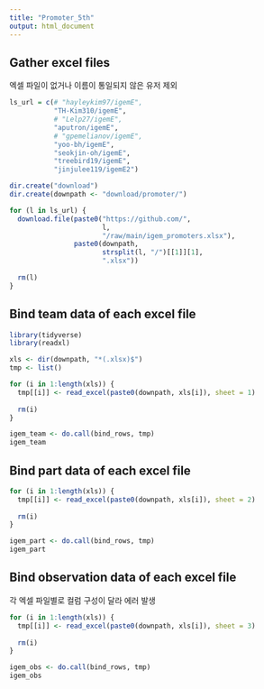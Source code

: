 ```yaml
---
title: "Promoter_5th"
output: html_document
---
```


## Gather excel files

엑셀 파일이 없거나 이름이 통일되지 않은 유저 제외

```r
ls_url = c(# "hayleykim97/igemE",
           "TH-Kim310/igemE",
           # "Lelp27/igemE",
           "aputron/igemE",
           # "gpemelianov/igemE",
           "yoo-bh/igemE",
           "seokjin-oh/igemE",
           "treebird19/igemE",
           "jinjulee119/igemE2")

dir.create("download")
dir.create(downpath <- "download/promoter/")

for (l in ls_url) {
  download.file(paste0("https://github.com/",
                       l,
                       "/raw/main/igem_promoters.xlsx"),
                paste0(downpath,
                       strsplit(l, "/")[[1]][1],
                       ".xlsx"))
  
  rm(l)
}
```

## Bind team data of each excel file

```r
library(tidyverse)
library(readxl)

xls <- dir(downpath, "*(.xlsx)$")
tmp <- list()

for (i in 1:length(xls)) {
  tmp[[i]] <- read_excel(paste0(downpath, xls[i]), sheet = 1)
  
  rm(i)
}

igem_team <- do.call(bind_rows, tmp)
igem_team
```


## Bind part data of each excel file

```r
for (i in 1:length(xls)) {
  tmp[[i]] <- read_excel(paste0(downpath, xls[i]), sheet = 2)
  
  rm(i)
}

igem_part <- do.call(bind_rows, tmp)
igem_part

```


## Bind observation data of each excel file

각 엑셀 파일별로 컬럼 구성이 달라 에러 발생

```r
for (i in 1:length(xls)) {
  tmp[[i]] <- read_excel(paste0(downpath, xls[i]), sheet = 3)
  
  rm(i)
}

igem_obs <- do.call(bind_rows, tmp)
igem_obs

```
